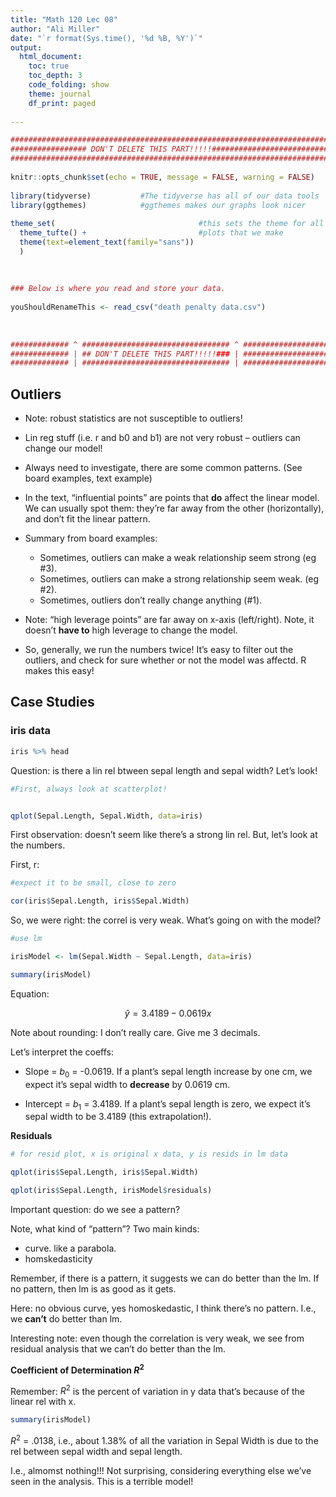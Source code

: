 ```yaml
---
title: "Math 120 Lec 08"
author: "Ali Miller"
date: "`r format(Sys.time(), '%d %B, %Y')`"
output: 
  html_document:
    toc: true
    toc_depth: 3
    code_folding: show
    theme: journal
    df_print: paged
  
---
```


```r
###########################################################################
################# DON'T DELETE THIS PART!!!!!##############################
###########################################################################
                                                                          #
knitr::opts_chunk$set(echo = TRUE, message = FALSE, warning = FALSE)      #
                                                                          #
library(tidyverse)           #The tidyverse has all of our data tools     #
library(ggthemes)            #ggthemes makes our graphs look nicer        #
                                                                          # 
theme_set(                                #this sets the theme for all    #
  theme_tufte() +                         #plots that we make             #
  theme(text=element_text(family="sans"))                                 #
  )                                                                       #
                                                                          #
                                                                          #
                                                                          #
### Below is where you read and store your data.                          #
                                                                          #
youShouldRenameThis <- read_csv("death penalty data.csv")
                                                                          #
                                                                          #
                                                                          #
############# ^ ################################# ^ #######################
############# | ## DON'T DELETE THIS PART!!!!!### | #######################
############# | ################################# | #######################
```



## Outliers

- Note:  robust statistics are not susceptible to outliers!

- Lin reg stuff (i.e. r and b0 and b1) are not very robust -- outliers can change our model!

- Always need to investigate, there are some common patterns.  (See board examples, text example)

- In the text, "influential points" are points that **do** affect the linear model.  We can usually spot them:  they're far away from the other (horizontally), and don't fit the linear pattern.

- Summary from board examples:

  - Sometimes, outliers can make a weak relationship seem strong (eg #3).
  - Sometimes, outliers can make a strong relationship seem weak. (eg #2).
  - Sometimes, outliers don't really change anything (#1).

- Note:  "high leverage points" are far away on x-axis (left/right).  Note, it doesn't **have to** high leverage to change the model.

- So, generally, we run the numbers twice!  It's easy to filter out the outliers, and check for sure whether or not the model was affectd.  R makes this easy!


## Case Studies

### iris data

```r

iris %>% head

```


Question: is there a lin rel btween sepal length and sepal width?  Let's look!

```r

#First, always look at scatterplot!


qplot(Sepal.Length, Sepal.Width, data=iris)
```

First observation:  doesn't seem like there's a strong lin rel.  But, let's look at the numbers.

First, r:

```r

#expect it to be small, close to zero

cor(iris$Sepal.Length, iris$Sepal.Width)

```

So, we were right:  the correl is very weak.  What's going on with the model?


```r
#use lm

irisModel <- lm(Sepal.Width ~ Sepal.Length, data=iris)

summary(irisModel)

```

Equation:

$$\hat{y} =3.4189-0.0619x $$


Note about rounding:  I don't really care.  Give me 3 decimals.


Let's interpret the coeffs:

- Slope = $b_0$ = -0.0619.  If a plant's sepal length increase by one cm, we expect it's sepal width to **decrease** by 0.0619 cm.

- Intercept = $b_1$ = 3.4189.  If a plant's sepal length is zero, we expect it's sepal width to be 3.4189 (this extrapolation!).

**Residuals**

```r

# for resid plot, x is original x data, y is resids in lm data

qplot(iris$Sepal.Length, iris$Sepal.Width)

qplot(iris$Sepal.Length, irisModel$residuals)

```

Important question:  do we see a pattern?  

Note, what kind of "pattern"?  Two main kinds:

- curve.  like a parabola.
- homskedasticity

Remember, if there is a pattern, it suggests we can do better than the lm.
If no pattern, then lm is as good as it gets.

Here:  no obvious curve, yes homoskedastic, I think there's no pattern.  I.e., we **can't** do better than lm.

Interesting note: even though the correlation is very weak, we see from residual analysis that we can't do better than the lm.

**Coefficient of Determination $R^2$**

Remember:  $R^2$ is the percent of variation in y data that's because of the linear rel with x.

```r
summary(irisModel)
```

$R^2$ = .0138, i.e., about 1.38% of all the variation in Sepal Width is due to the rel between sepal width and sepal length.

I.e., almomst nothing!!!  Not surprising, considering everything else we've seen in the analysis.  This is a terrible model!
